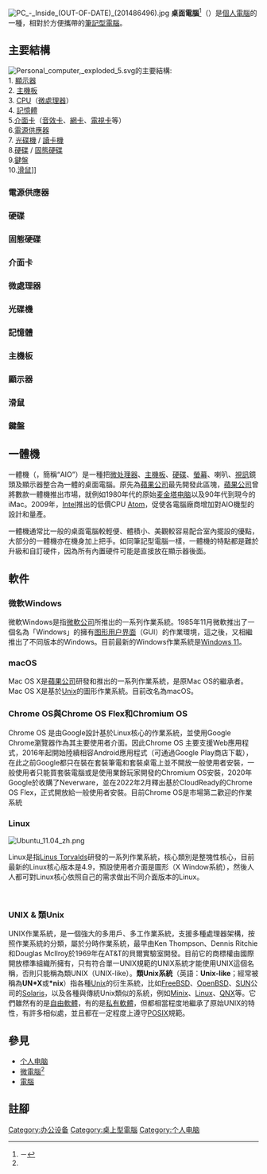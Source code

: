 {{NoteTA
|G1=IT
|2=zh-tw:麥金塔電腦; zh-cn:苹果机; zh-hk:蘋果機;
}}
{{各地中文名
 | 名詞 = 桌面電腦<!-- 相關名詞，填一個即可，將隨條目語言變種進行字詞轉換 -->
 | 圖像 = Desktop computer clipart - Yellow theme.svg<!-- 圖檔名稱（省略File:字頭） -->
 | 說明 = 一臺桌上型個人電腦 <!-- 圖檔說明，將隨條目語言變種進行字詞轉換 -->
 | 臺灣 = 桌上型電腦（桌電）<!-- 若不填寫香港一項，則標籤顯示為港臺 -->
 | 香港 = 桌面電腦<!-- 若不填寫澳門一項，則標籤顯示為港澳 -->
 | 中國 = 台式电脑（台电）、台式计算机
 | 澳門 =
 |新加坡= <!-- 若不填寫大馬一項，則標籤顯示為新馬 -->
 | 大馬 =
}}
[[File:PC_-_Inside_(OUT-OF-DATE)_(201486496).jpg|thumb]]
'''桌面電腦'''<ref name="cst2012">－{{cite web|title=-{增修《中文主題詞表}-》|url=http://catweb.ncl.edu.tw/portal_f5.php?button_num=f5|accessdate=2013-01-05|date=2012-09-26|work=-{編目園地}-|publisher=-{國家圖書館}-|quote=參見 [[微電腦|微電腦]]|location=臺北市}}</ref>（{{lang-en|Desktop Computer}}）是[[個人電腦|個人電腦]]的一種，相對於方便攜帶的[[筆記型電腦|筆記型電腦]]。

== 主要結構 ==
[[File:Personal_computer,_exploded_5.svg|thumb]]的主要結構:<br />
1. [[顯示器|顯示器]]<br>
2. [[主機板|主機板]]<br>
3. [[CPU|CPU]]（[[微處理器|微處理器]]）<br>
4. [[電腦記憶體|記憶體]]<br>
5.[[介面卡|介面卡]]（[[聲卡|音效卡]]、[[網卡|網卡]]、[[電視卡|電視卡]]等）<br>
6.[[變壓器|電源供應器]]<br>
7. [[光碟機|光碟機]] / [[讀卡機|讀卡機]]<br>
8.[[硬碟|硬碟]] / [[固态硬盘|固態硬碟]]<br>
9.[[鍵盤|鍵盤]]<br>
10.[[滑鼠|滑鼠]]]]
===電源供應器===
{{main|電源供應器}}

===硬碟===
{{main|硬碟}}

=== 固態硬碟 ===
{{main|固態硬碟}}

===介面卡===
{{main|介面卡}}

===微處理器===
{{main|微處理器}}
===光碟機===
{{main|光碟機}}
===記憶體===
{{main|記憶體}}
===主機板===
{{main|主機板}}
===顯示器===
{{main|顯示器}}
===滑鼠===
{{main|滑鼠}}
===鍵盤===
{{main|鍵盤}}

==一體機==
{{Main|一體機}}
一體機（{{lang-en|All-in-One PC}}，簡稱“AIO”）是一種把[[微处理器|微处理器]]、[[主機板|主機板]]、[[硬碟|硬碟]]、[[螢幕|螢幕]]、喇叭、[[視訊|視訊]]鏡頭及顯示器整合為一體的桌面電腦。原先為[[蘋果公司|蘋果公司]]最先開發此區塊，[[蘋果公司|蘋果公司]]曾將數款一體機推出市場，就例如1980年代的原始[[麦金塔电脑|麦金塔电脑]]以及90年代到現今的iMac。2009年，[[Intel|Intel]]推出的低價CPU [[Intel_Atom|Atom]]，促使各電腦廠商增加對AIO機型的設計和量產。

一體機通常比一般的桌面電腦較輕便、體積小、美觀較容易配合室內擺設的優點，大部分的一體機亦在機身加上把手。如同筆記型電腦一樣，一體機的特點都是難於升級和自訂硬件，因為所有內置硬件可能是直接放在顯示器後面。

==軟件==
=== 微軟Windows ===
{{main|Microsoft Windows}}

微軟Windows是指[[微軟公司|微軟公司]]所推出的一系列作業系統。1985年11月微軟推出了一個名為「Windows」的擁有[[图形用户界面|图形用户界面]]（GUI）的作業環境，這之後，又相繼推出了不同版本的Windows。目前最新的Windows作業系統是[[Windows_11|Windows 11]]。

=== macOS ===
{{main|macOS}}

Mac OS X是[[蘋果公司|蘋果公司]]研發和推出的一系列作業系統，是原Mac OS的繼承者。Mac OS X是基於[[Unix|Unix]]的圖形作業系統。目前改名為macOS。


=== Chrome OS與Chrome OS Flex和Chromium OS ===

Chrome OS 是由Google設計基於Linux核心的作業系統，並使用Google Chrome瀏覽器作為其主要使用者介面。因此Chrome OS 主要支援Web應用程式，2016年起開始陸續相容Android應用程式（可通過Google Play商店下載），在此之前Google都只在裝在套裝筆電和套裝桌電上並不開放一般使用者安裝，一般使用者只能買套裝電腦或是使用業餘玩家開發的Chromium OS安裝，2020年Google於收購了Neverware，並在2022年2月釋出基於CloudReady的Chrome OS Flex，正式開放給一般使用者安裝。目前Chrome OS是市場第二歡迎的作業系統

=== Linux ===
[[File:Ubuntu_11.04_zh.png|thumb]]{{main|Linux}}

Linux是指[[Linus_Torvalds|Linus Torvalds]]研發的一系列作業系統，核心類別是整塊性核心，目前最新的Linux核心版本是4.9，預設使用者介面是圖形（X Window系統），然後人人都可對Linux核心依照自己的需求做出不同介面版本的Linux。

<br />

=== UNIX & '''類Unix''' ===
UNIX作業系統，是一個強大的多用戶、多工作業系統，支援多種處理器架構，按照作業系統的分類，屬於分時作業系統，最早由Ken Thompson、Dennis Ritchie和Douglas McIlroy於1969年在AT&T的貝爾實驗室開發。目前它的商標權由國際開放標準組織所擁有，只有符合單一UNIX規範的UNIX系統才能使用UNIX這個名稱，否則只能稱為類UNIX（UNIX-like）。'''類Unix系統'''（英語：'''Unix-like'''；經常被稱為'''UN*X'''或'''*nix'''）指各種[[Unix|Unix]]的衍生系統，比如[[FreeBSD|FreeBSD]]、[[OpenBSD|OpenBSD]]、[[SUN|SUN]]公司的[[Solaris|Solaris]]，以及各種與傳統Unix類似的系統，例如[[Minix|Minix]]、[[Linux|Linux]]、[[QNX|QNX]]等。它們雖然有的是[[自由软件|自由軟體]]，有的是[[私有软件|私有軟體]]，但都相當程度地繼承了原始UNIX的特性，有許多相似處，並且都在一定程度上遵守[[POSIX|POSIX]]規範。

== 參見 ==
* [[个人电脑|个人电脑]]
* [[微電腦|微電腦]]<ref name="cst2012" />
* [[電腦|電腦]]

==註腳==
{{Reflist|1}}

{{Computer sizes}}

[[Category:办公设备|Category:办公设备]]
[[Category:桌上型電腦|Category:桌上型電腦]]
[[Category:个人电脑|Category:个人电脑]]